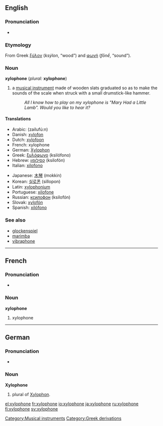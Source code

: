 {{wikipedia}}
==English==
===Pronunciation===
*{{IPA|/ˈzɑɪ.lə.ˌfon/}}

===Etymology===
From Greek [[ξύλον]] (''ksýlon'', “wood”) and [[φωνή]] (''fōnḗ'', “sound”).

===Noun===
'''xylophone''' (''plural:'' '''xylophone''')

#a [[musical instrument]] made of wooden slats graduated so as to make the sounds of the scale when struck with a small drumstick-like hammer.
#:''All I know how to play on my xylophone is "Mary Had a Little Lamb". Would you like to hear it?''

====Translations====
{{top}}
*Arabic: {{ARchar|[[زايلفون]]}} (zailufú:n) {{m}}
*Danish: [[xylofon]] {{c}}
*Dutch: [[xylofoon]] {{m}}
*French: xylophone {{m}}
*German: [[Xylophon]] {{n}}
*Greek: [[ξυλόφωνο]] (ksilófono) {{n}}
*Hebrew: [[קסילופון]] (ksilofón) {{m}}
*Italian: [[xilofono]] {{m}}
{{mid}}
*Japanese: [[木琴]] (mokkin)
*Korean: [[실로폰]] (sillopon)
*Latin: [[xylophonium]] {{n}}
*Portuguese: [[xilofone]] {{m}}
*Russian: [[ксилофон]] (ksilofón) {{m}}
*Slovak: [[xylofón]] {{m}}
*Spanish: [[xilófono]] {{m}}
{{bottom}}

===See also===
*[[glockenspiel]]
*[[marimba]]
*[[vibraphone]]


----
==French==
===Pronunciation===
*{{IPA|/ɡzi.lɔ.fɔn/}}

===Noun===
'''xylophone''' {{m}}

#xylophone


----
==German==
===Pronunciation===
*{{IPA|/ˌksy.lɔ.ˈfoːnə/}}

===Noun===
'''Xylophone''' {{n}}
# plural of [[Xylophon]].

[[Category:Musical instruments]]
[[Category:Greek derivations]]

[[el:xylophone]]
[[fr:xylophone]]
[[io:xylophone]]
[[ja:xylophone]]
[[ru:xylophone]]
[[fi:xylophone]]
[[sv:xylophone]]